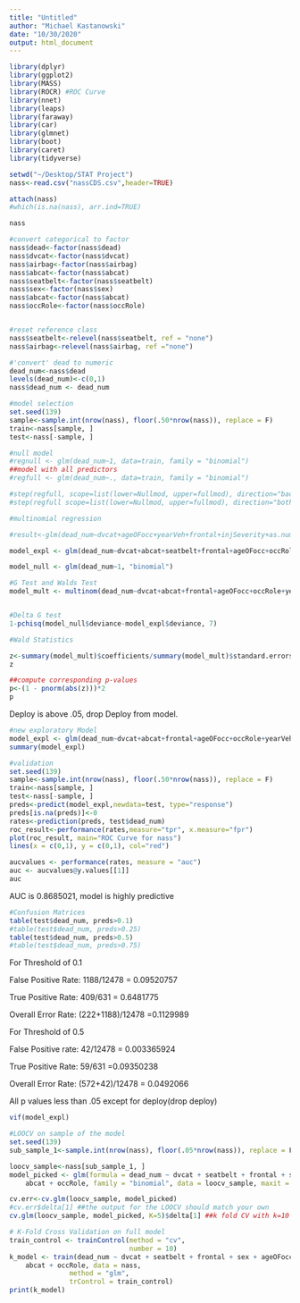 ```yaml
---
title: "Untitled"
author: "Michael Kastanowski"
date: "10/30/2020"
output: html_document
---
```


```r
library(dplyr)
library(ggplot2)
library(MASS)
library(ROCR) #ROC Curve
library(nnet)
library(leaps)
library(faraway)
library(car)
library(glmnet)
library(boot)
library(caret) 
library(tidyverse) 
```


```r
setwd("~/Desktop/STAT Project")
nass<-read.csv("nassCDS.csv",header=TRUE)

attach(nass)
#which(is.na(nass), arr.ind=TRUE)

nass
```

```r
#convert categorical to factor
nass$dead<-factor(nass$dead) 
nass$dvcat<-factor(nass$dvcat)
nass$airbag<-factor(nass$airbag)
nass$abcat<-factor(nass$abcat)
nass$seatbelt<-factor(nass$seatbelt)
nass$sex<-factor(nass$sex)
nass$abcat<-factor(nass$abcat)
nass$occRole<-factor(nass$occRole)


#reset reference class
nass$seatbelt<-relevel(nass$seatbelt, ref = "none")
nass$airbag<-relevel(nass$airbag, ref ="none")
```

```r
#'convert' dead to numeric
dead_num<-nass$dead
levels(dead_num)<-c(0,1)
nass$dead_num <- dead_num

```
```r
#model selection
set.seed(139)
sample<-sample.int(nrow(nass), floor(.50*nrow(nass)), replace = F)
train<-nass[sample, ]
test<-nass[-sample, ]

#null model
#regnull <- glm(dead_num~1, data=train, family = "binomial")
##model with all predictors
#regfull <- glm(dead_num~., data=train, family = "binomial")

#step(regfull, scope=list(lower=Nullmod, upper=fullmod), direction="backward")
#step(regfull scope=list(lower=Nullmod, upper=fullmod), direction="both")
```


```r
#multinomial regression

#result<-glm(dead_num~dvcat+ageOFocc+yearVeh+frontal+injSeverity+as.numeric(weight)+seatbelt+airbag+deploy+occRole+sex, data = nass, family ="binomial")

model_expl <- glm(dead_num~dvcat+abcat+seatbelt+frontal+ageOFocc+occRole+yearVeh, data = nass, family = "binomial")

model_null <- glm(dead_num~1, "binomial")
```
```r
#G Test and Walds Test
model_mult <- multinom(dead_num~dvcat+abcat+frontal+ageOFocc+occRole+yearVeh)


#Delta G test
1-pchisq(model_null$deviance-model_expl$deviance, 7)

#Wald Statistics 

z<-summary(model_mult)$coefficients/summary(model_mult)$standard.errors
z

##compute corresponding p-values
p<-(1 - pnorm(abs(z)))*2
p
```
Deploy is above .05, drop Deploy from model.

```r
#new exploratory Model
model_expl <- glm(dead_num~dvcat+abcat+frontal+ageOFocc+occRole+yearVeh, data = nass, family = "binomial")
summary(model_expl)
```

```r
#validation
set.seed(139)
sample<-sample.int(nrow(nass), floor(.50*nrow(nass)), replace = F)
train<-nass[sample, ]
test<-nass[-sample, ]
preds<-predict(model_expl,newdata=test, type="response")
preds[is.na(preds)]<-0
rates<-prediction(preds, test$dead_num)
roc_result<-performance(rates,measure="tpr", x.measure="fpr")
plot(roc_result, main="ROC Curve for nass")
lines(x = c(0,1), y = c(0,1), col="red")

aucvalues <- performance(rates, measure = "auc")
auc <- aucvalues@y.values[[1]]
auc


```

AUC is 0.8685021, model is highly predictive
```r
#Confusion Matrices
table(test$dead_num, preds>0.1)
#table(test$dead_num, preds>0.25)
table(test$dead_num, preds>0.5)
#table(test$dead_num, preds>0.75)
```
For Threshold of 0.1

False Positive Rate: 1188/12478 = 0.09520757

True Positive Rate: 409/631 = 0.6481775

Overall Error Rate: (222+1188)/12478 =0.1129989



For Threshold of 0.5

False Positive rate: 42/12478 = 0.003365924

True Positive Rate: 59/631 =0.09350238

Overall Error Rate: (572+42)/12478 = 0.0492066



All p values less than .05 except for deploy(drop deploy)


```r
vif(model_expl)

```


```r
#LOOCV on sample of the model
set.seed(139)
sub_sample_1<-sample.int(nrow(nass), floor(.05*nrow(nass)), replace = F)

loocv_sample<-nass[sub_sample_1, ]
model_picked <- glm(formula = dead_num ~ dvcat + seatbelt + frontal + sex + ageOFocc + 
    abcat + occRole, family = "binomial", data = loocv_sample, maxit = 100)

cv.err<-cv.glm(loocv_sample, model_picked)
#cv.err$delta[1] ##the output for the LOOCV should match your own
cv.glm(loocv_sample, model_picked, K=5)$delta[1] ##k fold CV with k=10

```

```r
# K-Fold Cross Validation on full model
train_control <- trainControl(method = "cv", 
                              number = 10)
k_model <- train(dead_num ~ dvcat + seatbelt + frontal + sex + ageOFocc + 
    abcat + occRole, data = nass,  
               method = "glm", 
               trControl = train_control) 
print(k_model)
```


